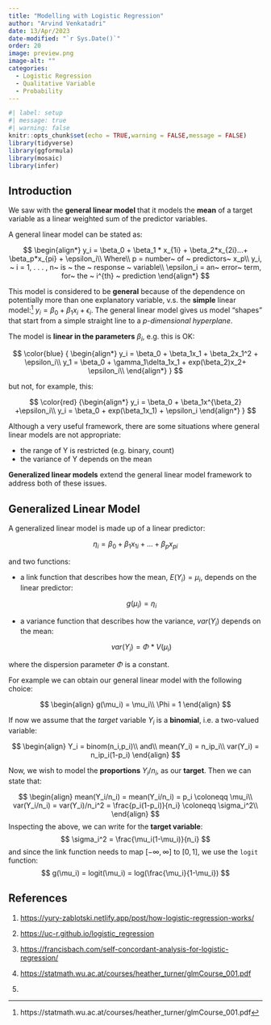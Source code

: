 ```yaml
---
title: "Modelling with Logistic Regression"
author: "Arvind Venkatadri"
date: 13/Apr/2023
date-modified: "`r Sys.Date()`"
order: 20
image: preview.png
image-alt: ""
categories: 
  - Logistic Regression
  - Qualitative Variable
  - Probability
---
```


```r
#| label: setup
#| message: true
#| warning: false
knitr::opts_chunk$set(echo = TRUE,warning = FALSE,message = FALSE)
library(tidyverse)
library(ggformula)
library(mosaic)
library(infer)

```

## Introduction

We saw with the **general linear model** that it models the **mean** of
a target variable as a linear weighted sum of the predictor variables.

A general linear model can be stated as: 

$$
\begin{align*}
y_i = \beta_0 + \beta_1 * x_{1i} + \beta_2*x_{2i}...+ \beta_p*x_{pi} + \epsilon_i\\
Where\\
p = number~ of ~ predictors~ x_p\\
y_i, ~ i = 1, . . . , n~ is ~ the ~ response ~ variable\\
\epsilon_i = an~ error~ term, for~ the ~ i^{th} ~ prediction
\end{align*}
$$

This model is considered to be **general** because of the dependence on
potentially more than one explanatory variable, v.s. the **simple**
linear model:[^1] $y_i = \beta_0 + \beta_1x_i + \epsilon_i$. The general
linear model gives us model "shapes" that start from a simple straight
line to a *p-dimensional hyperplane*.

The model is **linear in the parameters** $\beta_i$, e.g. this is OK:

$$
\color{blue}
{
\begin{align*}
y_i = \beta_0 + \beta_1x_1 + \beta_2x_1^2 + \epsilon_i\\
y_1 = \beta_0 + \gamma_1\delta_1x_1 + exp(\beta_2)x_2+ \epsilon_i\\
\end{align*}
}
$$

but not, for example, this:

$$
\color{red}
{\begin{align*}
y_i = \beta_0 + \beta_1x^{\beta_2} +\epsilon_i\\
y_i = \beta_0 + exp(\beta_1x_1) + \epsilon_i
\end{align*}
}
$$ 

Although a very useful framework, there are some situations where
general linear models are not appropriate:

-   the range of Y is restricted (e.g. binary, count)
-   the variance of Y depends on the mean

**Generalized linear models** extend the general linear model framework
to address both of these issues.

## Generalized Linear Model

::: callout-important
A generalized linear model is made up of a linear predictor:

$$
\eta_i = \beta_0 + \beta_1x_{1i} + ... + \beta_px_{pi}
$$ 

and two functions:

-   a link function that describes how the mean, $E(Y_i) = \mu_i$,
    depends on the linear predictor:\
    
    $$
    g(\mu_i) = \eta_i
    $$
    
-   a variance function that describes how the variance, $var(Y_i)$
    depends on the mean:\
    
    $$
    var(Y_i) = \Phi*V(\mu_i)
    $$

where the dispersion parameter $\Phi$ is a constant. 
:::

For example we can obtain our general linear model with the following choice: 

$$
\begin{align}
g(\mu_i) = \mu_i\\
\Phi = 1
\end{align}
$$ 

If now we assume that the *target* variable $Y_i$ is a **binomial**,
i.e. a two-valued variable:\

$$
\begin{align}
Y_i = binom(n_i,p_i)\\
and\\
mean(Y_i) = n_ip_i\\
var(Y_i) = n_ip_i(1-p_i)
\end{align}
$$

Now, we wish to model the **proportions** $Y_i/n_i$, as our **target**.
Then we can state that:\

$$
\begin{align}
mean(Y_i/n_i) = mean(Y_i/n_i) = p_i \coloneqq \mu_i\\
var(Y_i/n_i) = var(Y_i)/n_i^2 = \frac{p_i(1-p_i)}{n_i} \coloneqq \sigma_i^2\\
\end{align}
$$ Inspecting the above, we can write for the **target variable**: $$
\sigma_i^2 = \frac{\mu_i(1-\mu_i)}{n_i}
$$ and since the link function needs to map ${[-\infty, \infty]}$ to
${[0,1]}$, we use the `logit` function: $$
g(\mu_i) = logit(\mu_i) = log(\frac{\mu_i}{1-\mu_i})
$$

## References

1.  <https://yury-zablotski.netlify.app/post/how-logistic-regression-works/>

2.  <https://uc-r.github.io/logistic_regression>

3.  <https://francisbach.com/self-concordant-analysis-for-logistic-regression/>

4.  <https://statmath.wu.ac.at/courses/heather_turner/glmCourse_001.pdf>

5.  

[^1]: https://statmath.wu.ac.at/courses/heather_turner/glmCourse_001.pdf
